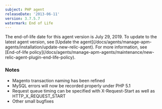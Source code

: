```yaml
---
subject: PHP agent
releaseDate: '2013-06-11'
version: 3.7.5.7
watermark: End of Life
---
```


<Callout variant="important">
  The end-of-life date for this agent version is July 29, 2019. To update to the latest agent version, see [Update the agent](/docs/agents/manage-apm-agents/installation/update-new-relic-agent). For more information, see [End-of-life policy](/docs/agents/manage-apm-agents/maintenance/new-relic-agent-plugin-end-life-policy).
</Callout>

### Notes

* Magento transaction naming has been refined
* MySQL errors will now be recorded properly under PHP 5.1
* Request queue timing can be specified with X-Request-Start as well as HTTP_X_REQUEST_START
* Other small bugfixes
